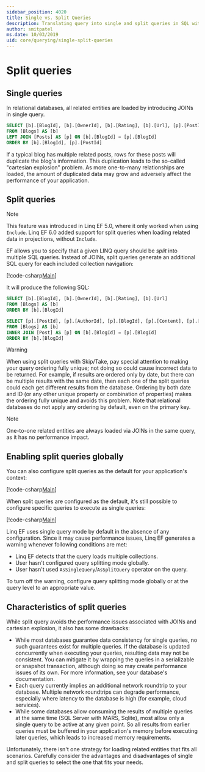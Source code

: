 ```yaml
---
sidebar_position: 4020
title: Single vs. Split Queries
description: Translating query into single and split queries in SQL with Linq Entity Framework
author: smitpatel
ms.date: 10/03/2019
uid: core/querying/single-split-queries
---
```

# Split queries

## Single queries

In relational databases, all related entities are loaded by introducing JOINs in single query.

```sql
SELECT [b].[BlogId], [b].[OwnerId], [b].[Rating], [b].[Url], [p].[PostId], [p].[AuthorId], [p].[BlogId], [p].[Content], [p].[Rating], [p].[Title]
FROM [Blogs] AS [b]
LEFT JOIN [Posts] AS [p] ON [b].[BlogId] = [p].[BlogId]
ORDER BY [b].[BlogId], [p].[PostId]
```

If a typical blog has multiple related posts, rows for these posts will duplicate the blog's information. This duplication leads to the so-called "cartesian explosion" problem. As more one-to-many relationships are loaded, the amount of duplicated data may grow and adversely affect the performance of your application.

## Split queries

> [!NOTE]
> This feature was introduced in Linq EF 5.0, where it only worked when using `Include`. Linq EF 6.0 added support for split queries when loading related data in projections, without `Include`.

EF allows you to specify that a given LINQ query should be *split* into multiple SQL queries. Instead of JOINs, split queries generate an additional SQL query for each included collection navigation:

[!code-csharp[Main](../../../samples/core/Querying/RelatedData/Program.cs?name=AsSplitQuery&highlight=5)]

It will produce the following SQL:

```sql
SELECT [b].[BlogId], [b].[OwnerId], [b].[Rating], [b].[Url]
FROM [Blogs] AS [b]
ORDER BY [b].[BlogId]

SELECT [p].[PostId], [p].[AuthorId], [p].[BlogId], [p].[Content], [p].[Rating], [p].[Title], [b].[BlogId]
FROM [Blogs] AS [b]
INNER JOIN [Post] AS [p] ON [b].[BlogId] = [p].[BlogId]
ORDER BY [b].[BlogId]
```

> [!WARNING]
> When using split queries with Skip/Take, pay special attention to making your query ordering fully unique; not doing so could cause incorrect data to be returned. For example, if results are ordered only by date, but there can be multiple results with the same date, then each one of the split queries could each get different results from the database. Ordering by both date and ID (or any other unique property or combination of properties) makes the ordering fully unique and avoids this problem. Note that relational databases do not apply any ordering by default, even on the primary key.

> [!NOTE]
> One-to-one related entities are always loaded via JOINs in the same query, as it has no performance impact.

## Enabling split queries globally

You can also configure split queries as the default for your application's context:

[!code-csharp[Main](../../../samples/core/Querying/RelatedData/SplitQueriesBloggingContext.cs?name=QuerySplittingBehaviorSplitQuery&highlight=6)]

When split queries are configured as the default, it's still possible to configure specific queries to execute as single queries:

[!code-csharp[Main](../../../samples/core/Querying/RelatedData/Program.cs?name=AsSingleQuery&highlight=5)]

Linq EF uses single query mode by default in the absence of any configuration. Since it may cause performance issues, Linq EF generates a warning whenever following conditions are met:

- Linq EF detects that the query loads multiple collections.
- User hasn't configured query splitting mode globally.
- User hasn't used `AsSingleQuery`/`AsSplitQuery` operator on the query.

To turn off the warning, configure query splitting mode globally or at the query level to an appropriate value.

## Characteristics of split queries

While split query avoids the performance issues associated with JOINs and cartesian explosion, it also has some drawbacks:

- While most databases guarantee data consistency for single queries, no such guarantees exist for multiple queries. If the database is updated concurrently when executing your queries, resulting data may not be consistent. You can mitigate it by wrapping the queries in a serializable or snapshot transaction, although doing so may create performance issues of its own. For more information, see your database's documentation.
- Each query currently implies an additional network roundtrip to your database. Multiple network roundtrips can degrade performance, especially where latency to the database is high (for example, cloud services).
- While some databases allow consuming the results of multiple queries at the same time (SQL Server with MARS, Sqlite), most allow only a single query to be active at any given point. So all results from earlier queries must be buffered in your application's memory before executing later queries, which leads to increased memory requirements.

Unfortunately, there isn't one strategy for loading related entities that fits all scenarios. Carefully consider the advantages and disadvantages of single and split queries to select the one that fits your needs.
